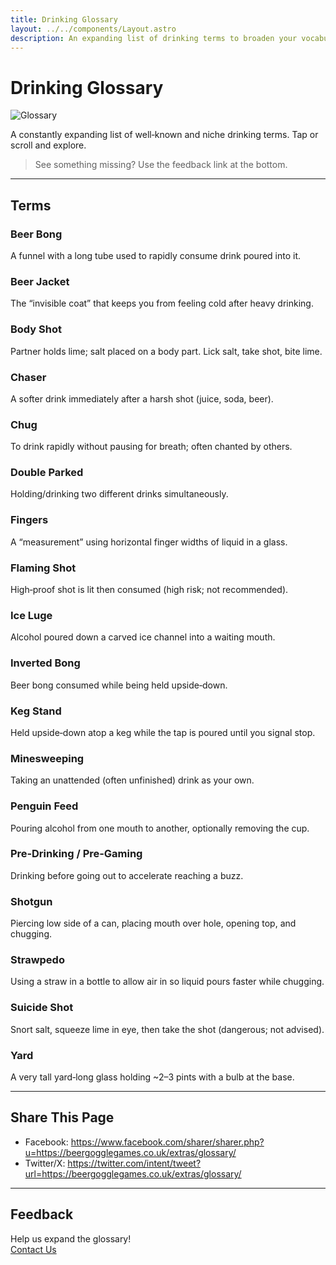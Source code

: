 ```yaml
---
title: Drinking Glossary
layout: ../../components/Layout.astro
description: An expanding list of drinking terms to broaden your vocabulary.
---
```


# Drinking Glossary

![Glossary](/images/glossary.webp)

A constantly expanding list of well‑known and niche drinking terms. Tap or scroll and explore.

> See something missing? Use the feedback link at the bottom.

---

## Terms

### Beer Bong
A funnel with a long tube used to rapidly consume drink poured into it.

### Beer Jacket
The “invisible coat” that keeps you from feeling cold after heavy drinking.

### Body Shot
Partner holds lime; salt placed on a body part. Lick salt, take shot, bite lime.

### Chaser
A softer drink immediately after a harsh shot (juice, soda, beer).

### Chug
To drink rapidly without pausing for breath; often chanted by others.

### Double Parked
Holding/drinking two different drinks simultaneously.

### Fingers
A “measurement” using horizontal finger widths of liquid in a glass.

### Flaming Shot
High‑proof shot is lit then consumed (high risk; not recommended).

### Ice Luge
Alcohol poured down a carved ice channel into a waiting mouth.

### Inverted Bong
Beer bong consumed while being held upside‑down.

### Keg Stand
Held upside‑down atop a keg while the tap is poured until you signal stop.

### Minesweeping
Taking an unattended (often unfinished) drink as your own.

### Penguin Feed
Pouring alcohol from one mouth to another, optionally removing the cup.

### Pre‑Drinking / Pre‑Gaming
Drinking before going out to accelerate reaching a buzz.

### Shotgun
Piercing low side of a can, placing mouth over hole, opening top, and chugging.

### Strawpedo
Using a straw in a bottle to allow air in so liquid pours faster while chugging.

### Suicide Shot
Snort salt, squeeze lime in eye, then take the shot (dangerous; not advised).

### Yard
A very tall yard‑long glass holding ~2–3 pints with a bulb at the base.

---

## Share This Page

- Facebook: https://www.facebook.com/sharer/sharer.php?u=https://beergogglegames.co.uk/extras/glossary/
- Twitter/X: https://twitter.com/intent/tweet?url=https://beergogglegames.co.uk/extras/glossary/

---

## Feedback

Help us expand the glossary!  
[Contact Us](/contact/)

